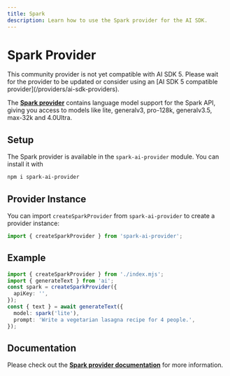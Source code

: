 ---
title: Spark
description: Learn how to use the Spark provider for the AI SDK.
---

# Spark Provider

<Note type="warning">
  This community provider is not yet compatible with AI SDK 5. Please wait for
  the provider to be updated or consider using an [AI SDK 5 compatible
  provider](/providers/ai-sdk-providers).
</Note>

The **[Spark provider](https://github.com/klren0312/spark-ai-provider)** contains language model support for the Spark API, giving you access to models like lite, generalv3, pro-128k, generalv3.5, max-32k and 4.0Ultra.

## Setup

The Spark provider is available in the `spark-ai-provider` module. You can install it with

```bash
npm i spark-ai-provider
```

## Provider Instance

You can import `createSparkProvider` from `spark-ai-provider` to create a provider instance:

```ts
import { createSparkProvider } from 'spark-ai-provider';
```

## Example

```ts
import { createSparkProvider } from './index.mjs';
import { generateText } from 'ai';
const spark = createSparkProvider({
  apiKey: '',
});
const { text } = await generateText({
  model: spark('lite'),
  prompt: 'Write a vegetarian lasagna recipe for 4 people.',
});
```

## Documentation

Please check out the **[Spark provider documentation](https://github.com/klren0312/spark-ai-provider)** for more information.
